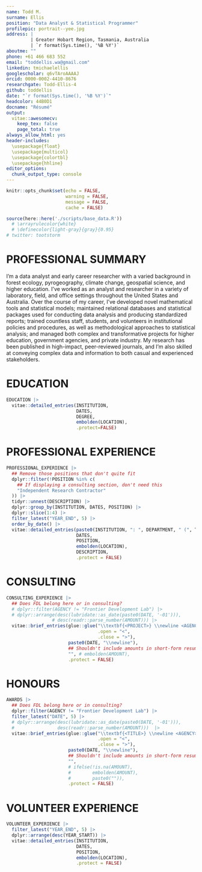 ```yaml
---
name: Todd M.
surname: Ellis
position: "Data Analyst & Statistical Programmer"
profilepic: portrait--yee.jpg
address: |
         | Greater Hobart Region, Tasmania, Australia
         | `r format(Sys.time(), '%B %Y')`
aboutme: ""
phone: +61 466 683 552
email: "toddellis.wa@gmail.com"
linkedin: tmichaelellis
googlescholar: q6vTAroAAAAJ
orcid: 0000-0002-4410-8676
researchgate: Todd-Ellis-4
github: toddellis
date: "`r format(Sys.time(), '%B %Y')`"
headcolor: 44B0D1
docname: "Résumé"
output: 
  vitae::awesomecv:
    keep_tex: false
    page_total: true
always_allow_html: yes
header-includes:
  \usepackage{float}
  \usepackage{multicol}
  \usepackage{colortbl}
  \usepackage{hhline}
editor_options: 
  chunk_output_type: console
---
```


```r
knitr::opts_chunk$set(echo = FALSE, 
                      warning = FALSE, 
                      message = FALSE,
                      cache = FALSE)

source(here::here('./scripts/base_data.R'))
  # \arrayrulecolor{white}
  # \definecolor{light-gray}{gray}{0.95}
# twitter: tootstorm
```

# PROFESSIONAL SUMMARY

I’m a data analyst and early career researcher with a varied background in forest ecology, pyrogeography, climate change, geospatial science, and higher education. I've worked as an analyst and researcher in a variety of laboratory, field, and office settings throughout the United States and Australia. Over the course of my career, I've developed novel mathematical tools and statistical models; maintained relational databases and statistical packages used for conducting data analysis and producing standardized reports; trained countless staff, students, and volunteers in institutional policies and procedures, as well as methodological approaches to statistical analysis; and managed both complex and transformative projects for higher education, government agencies, and private industry. My research has been published in high-impact, peer-reviewed journals, and I'm also skilled at conveying complex data and information to both casual and experienced stakeholders. 

# EDUCATION 

```r
EDUCATION |>
  vitae::detailed_entries(INSTITUTION, 
                          DATES, 
                          DEGREE,
                          embolden(LOCATION), 
                          .protect=FALSE)
```

# PROFESSIONAL EXPERIENCE

```r

PROFESSIONAL_EXPERIENCE |>
  ## Remove those positions that don't quite fit
  dplyr::filter(!POSITION %in% c(
    ## If displaying a consulting section, don't need this
    "Independent Research Contractor"
  )) |>
  tidyr::unnest(DESCRIPTION) |>
  dplyr::group_by(INSTITUTION, DATES, POSITION) |>
  dplyr::slice(1:4) |>
  filter_latest("YEAR_END", 5) |>
  order_by_date() |>
  vitae::detailed_entries(paste0(INSTITUTION, ": ", DEPARTMENT, " (", TYPE, ")"),
                          DATES,
                          POSITION,
                          embolden(LOCATION),
                          DESCRIPTION,
                          .protect = FALSE)

```

# CONSULTING

```r
CONSULTING_EXPERIENCE |>
  ## Does FDL belong here or in consulting?
  # dplyr::filter(AGENCY != "Frontier Development Lab") |>
  # dplyr::arrange(desc(lubridate::as_date(paste0(DATE, '-01'))),
                 # desc(readr::parse_number(AMOUNT))) |>
  vitae::brief_entries(glue::glue("\\textbf{<PROJECT>} \\newline <AGENCY>",
                                  .open = "<",
                                  .close = ">"),
                       paste0(DATE, "\\newline"),
                       ## Shouldn't include amounts in short-form resume(?)
                       "", # embolden(AMOUNT),
                       .protect = FALSE)
```

# HONOURS

```r
AWARDS |>
  ## Does FDL belong here or in consulting?
  dplyr::filter(AGENCY != "Frontier Development Lab") |>
  filter_latest("DATE", 5) |>
  # dplyr::arrange(desc(lubridate::as_date(paste0(DATE, '-01'))),
  #                desc(readr::parse_number(AMOUNT)))  |>
  vitae::brief_entries(glue::glue("\\textbf{<TITLE>} \\newline <AGENCY>",
                                  .open = "<",
                                  .close = ">"),
                       paste0(DATE, "\\newline"),
                       ## Shouldn't include amounts in short-form resume(?)
                       "",
                       # ifelse(!is.na(AMOUNT),
                       #        embolden(AMOUNT),
                       #        paste0("")),
                       .protect = FALSE)
```

# VOLUNTEER EXPERIENCE

```r
VOLUNTEER_EXPERIENCE |>
  filter_latest("YEAR_END", 5) |>
  dplyr::arrange(desc(YEAR_START)) |>
  vitae::detailed_entries(INSTITUTION,
                          DATES,
                          POSITION,
                          embolden(LOCATION),
                          .protect = FALSE)
```

